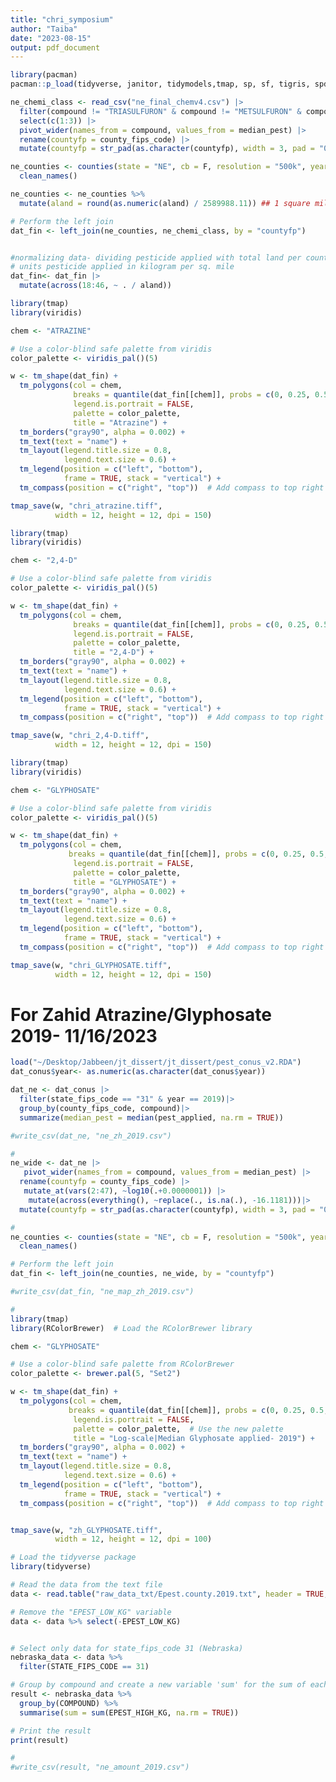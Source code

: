 ```yaml
---
title: "chri_symposium"
author: "Taiba"
date: "2023-08-15"
output: pdf_document
---
```


```r
library(pacman)
pacman::p_load(tidyverse, janitor, tidymodels,tmap, sp, sf, tigris, spdep)
```

```r
ne_chemi_class <- read_csv("ne_final_chemv4.csv") |>
  filter(compound != "TRIASULFURON" & compound != "METSULFURON" & compound != "MCPA" ) |>
  select(c(1:3)) |>
  pivot_wider(names_from = compound, values_from = median_pest) |>
  rename(countyfp = county_fips_code) |>
  mutate(countyfp = str_pad(as.character(countyfp), width = 3, pad = "0"))
```

```r
ne_counties <- counties(state = "NE", cb = F, resolution = "500k", year = "2014", class = "sf") %>%
  clean_names()

ne_counties <- ne_counties %>%
  mutate(aland = round(as.numeric(aland) / 2589988.11)) ## 1 square mile = 2589988.11 square meters

```



```r
# Perform the left join
dat_fin <- left_join(ne_counties, ne_chemi_class, by = "countyfp")


#normalizing data- dividing pesticide applied with total land per county 
# units pesticide applied in kilogram per sq. mile
dat_fin<- dat_fin |>
  mutate(across(18:46, ~ . / aland))

```


```r
library(tmap)
library(viridis)

chem <- "ATRAZINE"

# Use a color-blind safe palette from viridis
color_palette <- viridis_pal()(5)

w <- tm_shape(dat_fin) +
  tm_polygons(col = chem,
              breaks = quantile(dat_fin[[chem]], probs = c(0, 0.25, 0.5, 0.75, 1), na.rm = T),
              legend.is.portrait = FALSE,
              palette = color_palette,
              title = "Atrazine") +
  tm_borders("gray90", alpha = 0.002) +
  tm_text(text = "name") +
  tm_layout(legend.title.size = 0.8,
            legend.text.size = 0.6) +
  tm_legend(position = c("left", "bottom"), 
            frame = TRUE, stack = "vertical") +
  tm_compass(position = c("right", "top"))  # Add compass to top right corner

tmap_save(w, "chri_atrazine.tiff",
          width = 12, height = 12, dpi = 150)

```


```r
library(tmap)
library(viridis)

chem <- "2,4-D"

# Use a color-blind safe palette from viridis
color_palette <- viridis_pal()(5)

w <- tm_shape(dat_fin) +
  tm_polygons(col = chem,
              breaks = quantile(dat_fin[[chem]], probs = c(0, 0.25, 0.5, 0.75, 1), na.rm = T),
              legend.is.portrait = FALSE,
              palette = color_palette,
              title = "2,4-D") +
  tm_borders("gray90", alpha = 0.002) +
  tm_text(text = "name") +
  tm_layout(legend.title.size = 0.8,
            legend.text.size = 0.6) +
  tm_legend(position = c("left", "bottom"), 
            frame = TRUE, stack = "vertical") +
  tm_compass(position = c("right", "top"))  # Add compass to top right corner

tmap_save(w, "chri_2,4-D.tiff",
          width = 12, height = 12, dpi = 150)

```

```r
library(tmap)
library(viridis)

chem <- "GLYPHOSATE"

# Use a color-blind safe palette from viridis
color_palette <- viridis_pal()(5)

w <- tm_shape(dat_fin) +
  tm_polygons(col = chem,
             breaks = quantile(dat_fin[[chem]], probs = c(0, 0.25, 0.5, 0.75, 1), na.rm = T),
              legend.is.portrait = FALSE,
              palette = color_palette,
              title = "GLYPHOSATE") +
  tm_borders("gray90", alpha = 0.002) +
  tm_text(text = "name") +
  tm_layout(legend.title.size = 0.8,
            legend.text.size = 0.6) +
  tm_legend(position = c("left", "bottom"), 
            frame = TRUE, stack = "vertical") +
  tm_compass(position = c("right", "top"))  # Add compass to top right corner

tmap_save(w, "chri_GLYPHOSATE.tiff",
          width = 12, height = 12, dpi = 150)

```

# For Zahid Atrazine/Glyphosate 2019- 11/16/2023
```r
load("~/Desktop/Jabbeen/jt_dissert/jt_dissert/pest_conus_v2.RDA")
dat_conus$year<- as.numeric(as.character(dat_conus$year))
```

```r
dat_ne <- dat_conus |>
  filter(state_fips_code == "31" & year == 2019)|>
  group_by(county_fips_code, compound)|>
  summarize(median_pest = median(pest_applied, na.rm = TRUE))

#write_csv(dat_ne, "ne_zh_2019.csv")

#
ne_wide <- dat_ne |>
   pivot_wider(names_from = compound, values_from = median_pest) |>
  rename(countyfp = county_fips_code) |>
   mutate_at(vars(2:47), ~log10(.+0.0000001)) |>
    mutate(across(everything(), ~replace(., is.na(.), -16.1181)))|>
  mutate(countyfp = str_pad(as.character(countyfp), width = 3, pad = "0"))

#
ne_counties <- counties(state = "NE", cb = F, resolution = "500k", year = "2014", class = "sf") %>%
  clean_names()

# Perform the left join
dat_fin <- left_join(ne_counties, ne_wide, by = "countyfp")

#write_csv(dat_fin, "ne_map_zh_2019.csv")

#
library(tmap)
library(RColorBrewer)  # Load the RColorBrewer library

chem <- "GLYPHOSATE"

# Use a color-blind safe palette from RColorBrewer
color_palette <- brewer.pal(5, "Set2") 

w <- tm_shape(dat_fin) +
  tm_polygons(col = chem,
             breaks = quantile(dat_fin[[chem]], probs = c(0, 0.25, 0.5, 0.75, 1), na.rm = T),
              legend.is.portrait = FALSE,
              palette = color_palette,  # Use the new palette
              title = "Log-scale|Median Glyphosate applied- 2019") +
  tm_borders("gray90", alpha = 0.002) +
  tm_text(text = "name") +
  tm_layout(legend.title.size = 0.8,
            legend.text.size = 0.6) +
  tm_legend(position = c("left", "bottom"), 
            frame = TRUE, stack = "vertical") +
  tm_compass(position = c("right", "top"))  # Add compass to top right corner


tmap_save(w, "zh_GLYPHOSATE.tiff",
          width = 12, height = 12, dpi = 100)
```


```r
# Load the tidyverse package
library(tidyverse)

# Read the data from the text file
data <- read.table("raw_data_txt/Epest.county.2019.txt", header = TRUE, sep = "\t")

# Remove the "EPEST_LOW_KG" variable
data <- data %>% select(-EPEST_LOW_KG)


# Select only data for state_fips_code 31 (Nebraska)
nebraska_data <- data %>%
  filter(STATE_FIPS_CODE == 31)

# Group by compound and create a new variable 'sum' for the sum of each compound applied in NE counties
result <- nebraska_data %>%
  group_by(COMPOUND) %>%
  summarise(sum = sum(EPEST_HIGH_KG, na.rm = TRUE))

# Print the result
print(result)

#
#write_csv(result, "ne_amount_2019.csv")

```

